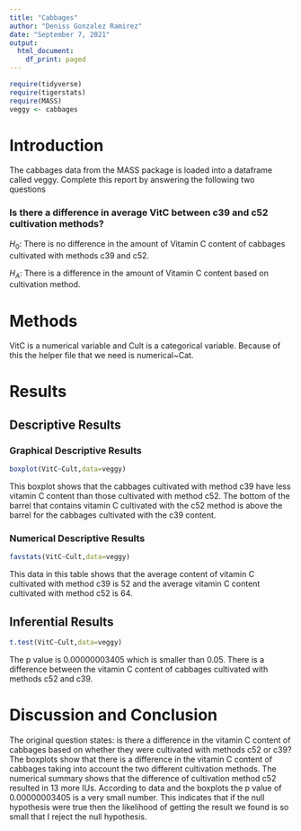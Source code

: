 ```yaml
---
title: "Cabbages"
author: "Deniss Gonzalez Ramirez"
date: "September 7, 2021"
output:
  html_document:
    df_print: paged
---
```


```r
require(tidyverse)
require(tigerstats)
require(MASS)
veggy <- cabbages
```

# Introduction

<!--In this section you explain what you are trying to show.  Where did the data come from?  What is the research or other question you are trying to answer?!-->
 The cabbages data from the MASS package is loaded into a dataframe called veggy. Complete this report by answering the following two questions  
 
### Is there a difference in average VitC between c39 and c52 cultivation methods?  

$H_0$: There is no difference in the amount of Vitamin C content of cabbages cultivated with methods c39 and c52.

$H_A$: There is a difference in the amount of Vitamin C content based on cultivation method.

# Methods

<!--Decide on your methods:  use "variable analysis" or other appropriate descriptors.  Make sure to choose at least one graphical method and at least one numerical method.!-->
VitC is a numerical variable and Cult is a categorical variable. Because of this the helper file that we need is numerical~Cat.

# Results

<!--Divide this section into two sub-sections:  One for your descriptive  results and one for your inferential results.!-->

## Descriptive Results

### Graphical Descriptive Results

<!--Graphical results here.  Make sure to show your code.  Provide appropriate labels for axes, giving units if possible, and provide a good title for the graph, too.  Use the graphical results to describe the patterns if any that exist in the data as focused toward the research question!-->
```r
boxplot(VitC~Cult,data=veggy)
```

This boxplot shows that the cabbages cultivated with method c39 have less vitamin C content than those cultivated with method c52. The bottom of the barrel that contains vitamin C cultivated with the c52 method is above the barrel for the cabbages cultivated with the c39 content.

### Numerical Descriptive Results

<!--Numerical results go here. Use the numerical results to describe the patterns if any that exist in the data as focused toward the research question!-->
```r
favstats(VitC~Cult,data=veggy)
```

This data in this table shows that the average content of vitamin C cultivated with method c39 is 52 and the average vitamin C content cultivated with method c52 is 64.

## Inferential Results

<!--State hypothesis clearly.  Make sure your discussion of the inferential test covers all the aspects that the test output produces, such as test statistic, p-value etc.  Make a decision about the null hypothesis, explain the assumptions on which the selected test/procedure was based, and why the chosen procedure satisfys the assumptions and is appropriate to answer the research question!-->
```r
t.test(VitC~Cult,data=veggy)
```
 
The p value is 0.00000003405 which is smaller than 0.05. There is a difference between the vitamin C content of cabbages cultivated with methods c52 and c39.

# Discussion and Conclusion

<!--Discussion and conclusion here.  If you found a relationship be sure to consider whether the relationship occurs because one of the variables causes the other, or whether they perhaps are related for some other reason.  Watch the chapter 6 videos from the GeorgeTown videos collection.!-->
The original question states: is there a difference in the vitamin C content of cabbages based on whether they were cultivated with methods c52 or c39? The boxplots show that there is a difference in the vitamin C content of cabbages taking into account the two different cultivation methods. The numerical summary shows that the difference of cultivation method c52 resulted in 13 more IUs. According to data and the boxplots the p value of 0.00000003405 is a very small number. This indicates that if the null hypothesis were true then the likelihood of getting the result we found is so small that I reject the null hypothesis.
